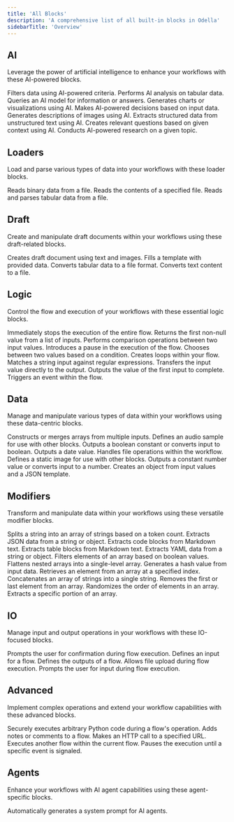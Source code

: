 ```yaml
---
title: 'All Blocks'
description: 'A comprehensive list of all built-in blocks in Odella'
sidebarTitle: 'Overview'
---
```


## AI

Leverage the power of artificial intelligence to enhance your workflows with these AI-powered blocks.

<CardGroup cols={2}>
  <Card title="AI Filter" icon="filter" href="./ai/ai-filter">
    Filters data using AI-powered criteria.
  </Card>
  <Card title="Analyze Table" icon="table" href="./ai/analyze-table">
    Performs AI analysis on tabular data.
  </Card>
  <Card title="Ask AI" icon="question" href="./ai/ask-ai">
    Queries an AI model for information or answers.
  </Card>
  <Card title="Create Chart" icon="chart-bar" href="./ai/create-chart">
    Generates charts or visualizations using AI.
  </Card>
  <Card title="Decision" icon="scale-balanced" href="./ai/decision">
    Makes AI-powered decisions based on input data.
  </Card>
  <Card title="Describe Image" icon="image" href="./ai/describe-image">
    Generates descriptions of images using AI.
  </Card>
  <Card title="Extract Data" icon="database" href="./ai/extract-data">
    Extracts structured data from unstructured text using AI.
  </Card>
  <Card title="Generate Questions" icon="circle-question" href="./ai/generate-questions">
    Creates relevant questions based on given context using AI.
  </Card>
  <Card title="Research AI" icon="magnifying-glass" href="./ai/research-ai">
    Conducts AI-powered research on a given topic.
  </Card>
</CardGroup>

## Loaders

Load and parse various types of data into your workflows with these loader blocks.

<CardGroup cols={2}>
  <Card title="Read Binary" icon="file-binary" href="./loaders/read-binary">
    Reads binary data from a file.
  </Card>
  <Card title="Read File" icon="file-arrow-down" href="./loaders/read-file">
    Reads the contents of a specified file.
  </Card>
  <Card title="Read Table" icon="table" href="./loaders/read-table">
    Reads and parses tabular data from a file.
  </Card>
</CardGroup>

## Draft

Create and manipulate draft documents within your workflows using these draft-related blocks.

<CardGroup cols={2}>
  <Card title="Draft" icon="pencil" href="./draft/draft">
    Creates draft document using text and images.
  </Card>
  <Card title="Populate Template" icon="file-lines" href="./draft/populate-template">
    Fills a template with provided data.
  </Card>
  <Card title="Table to File" icon="file-excel" href="./draft/table-to-file">
    Converts tabular data to a file format.
  </Card>
  <Card title="Text to File" icon="file-lines" href="./draft/text-to-file">
    Converts text content to a file.
  </Card>
</CardGroup>


## Logic

Control the flow and execution of your workflows with these essential logic blocks.

<CardGroup cols={2}>
  <Card title="Abort Flow" icon="stop" href="./logic/abort-flow">
    Immediately stops the execution of the entire flow.
  </Card>
  <Card title="Coalesce" icon="code-merge" href="./logic/coalesce">
    Returns the first non-null value from a list of inputs.
  </Card>
  <Card title="Compare" icon="not-equal" href="./logic/compare">
    Performs comparison operations between two input values.
  </Card>
  <Card title="Delay" icon="clock" href="./logic/delay">
    Introduces a pause in the execution of the flow.
  </Card>
  <Card title="If/Else" icon="code-branch" href="./logic/if-else">
    Chooses between two values based on a condition.
  </Card>
  <Card title="Loop Controller" icon="rotate" href="./logic/loop-controller">
    Creates loops within your flow.
  </Card>
  <Card title="Match" icon="equals" href="./logic/match">
    Matches a string input against regular expressions.
  </Card>
  <Card title="Passthrough" icon="right-left" href="./logic/passthrough">
    Transfers the input value directly to the output.
  </Card>
  <Card title="Race Inputs" icon="flag-checkered" href="./logic/race-inputs">
    Outputs the value of the first input to complete.
  </Card>
  <Card title="Raise Event" icon="bell" href="./logic/raise-event">
    Triggers an event within the flow.
  </Card>
</CardGroup>

## Data

Manage and manipulate various types of data within your workflows using these data-centric blocks.

<CardGroup cols={2}>
  <Card title="Array" icon="layer-group" href="./data/array">
    Constructs or merges arrays from multiple inputs.
  </Card>
  <Card title="Audio" icon="volume-high" href="./data/audio">
    Defines an audio sample for use with other blocks.
  </Card>
  <Card title="Bool" icon="toggle-on" href="./data/bool">
    Outputs a boolean constant or converts input to boolean.
  </Card>
  <Card title="Date" icon="calendar" href="./data/date">
    Outputs a date value.
  </Card>
  <Card title="File" icon="file" href="./data/file">
    Handles file operations within the workflow.
  </Card>
  <Card title="Image" icon="image" href="./data/image">
    Defines a static image for use with other blocks.
  </Card>
  <Card title="Number" icon="hashtag" href="./data/number">
    Outputs a constant number value or converts input to a number.
  </Card>
  <Card title="Object" icon="cube" href="./data/object">
    Creates an object from input values and a JSON template.
  </Card>
</CardGroup>

## Modifiers

Transform and manipulate data within your workflows using these versatile modifier blocks.

<CardGroup cols={2}>
  <Card title="Chunk" icon="puzzle-piece" href="./modifiers/chunk">
    Splits a string into an array of strings based on a token count.
  </Card>
  <Card title="Extract JSON" icon="code" href="./modifiers/extract-json">
    Extracts JSON data from a string or object.
  </Card>
  <Card title="Extract Markdown Code Blocks" icon="code" href="./modifiers/extract-markdown-code-blocks">
    Extracts code blocks from Markdown text.
  </Card>
  <Card title="Extract Markdown Table Blocks" icon="table" href="./modifiers/extract-markdown-table-blocks">
    Extracts table blocks from Markdown text.
  </Card>
  <Card title="Extract YAML" icon="file-code" href="./modifiers/extract-yaml">
    Extracts YAML data from a string or object.
  </Card>
  <Card title="Filter" icon="filter" href="./modifiers/filter">
    Filters elements of an array based on boolean values.
  </Card>
  <Card title="Flatten" icon="layer-group" href="./modifiers/flatten">
    Flattens nested arrays into a single-level array.
  </Card>
  <Card title="Hash" icon="hashtag" href="./modifiers/hash">
    Generates a hash value from input data.
  </Card>
  <Card title="Index" icon="list-ol" href="./modifiers/index">
    Retrieves an element from an array at a specified index.
  </Card>
  <Card title="Join" icon="link" href="./modifiers/join">
    Concatenates an array of strings into a single string.
  </Card>
  <Card title="Pop" icon="arrow-up-from-bracket" href="./modifiers/pop">
    Removes the first or last element from an array.
  </Card>
  <Card title="Shuffle" icon="shuffle" href="./modifiers/shuffle">
    Randomizes the order of elements in an array.
  </Card>
  <Card title="Slice" icon="scissors" href="./modifiers/slice">
    Extracts a specific portion of an array.
  </Card>
</CardGroup>

## IO

Manage input and output operations in your workflows with these IO-focused blocks.

<CardGroup cols={2}>
  <Card title="Confirm" icon="circle-check" href="./io/confirm">
    Prompts the user for confirmation during flow execution.
  </Card>
  <Card title="Input" icon="arrow-right-to-bracket" href="./io/input">
    Defines an input for a flow.
  </Card>
  <Card title="Output" icon="arrow-right-from-bracket" href="./io/output">
    Defines the outputs of a flow.
  </Card>
  <Card title="Upload File" icon="file-arrow-up" href="./io/upload-file">
    Allows file upload during flow execution.
  </Card>
  <Card title="User Input" icon="keyboard" href="./io/user-input">
    Prompts the user for input during flow execution.
  </Card>
</CardGroup>

## Advanced

Implement complex operations and extend your workflow capabilities with these advanced blocks.

<CardGroup cols={2}>
  <Card title="Code" icon="code" href="./advanced/code">
    Securely executes arbitrary Python code during a flow's operation.
  </Card>
  <Card title="Comment" icon="comment-dots" href="./advanced/comment">
    Adds notes or comments to a flow.
  </Card>
  <Card title="HTTP Call" icon="globe" href="./advanced/http-call">
    Makes an HTTP call to a specified URL.
  </Card>
  <Card title="Subflow" icon="diagram-project" href="./advanced/subflow">
    Executes another flow within the current flow.
  </Card>
  <Card title="Wait For Event" icon="hourglass" href="./advanced/wait-for-event">
    Pauses the execution until a specific event is signaled.
  </Card>
</CardGroup>

## Agents

Enhance your workflows with AI agent capabilities using these agent-specific blocks.

<CardGroup cols={2}>
  <Card title="Auto System Prompt" icon="robot" href="./agents/auto-system-prompt">
    Automatically generates a system prompt for AI agents.
  </Card>
</CardGroup>
